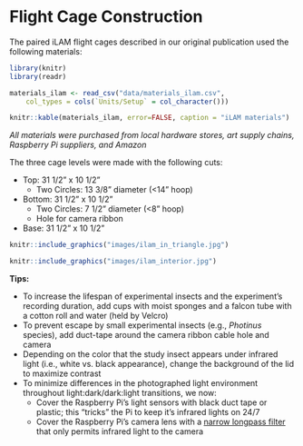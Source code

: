 # Flight Cage Construction

The paired iLAM flight cages described in our original publication used the following materials:

```r
library(knitr)
library(readr)

materials_ilam <- read_csv("data/materials_ilam.csv", 
    col_types = cols(`Units/Setup` = col_character()))

knitr::kable(materials_ilam, error=FALSE, caption = "iLAM materials")

```

*All materials were purchased from local hardware stores, art supply chains, Raspberry Pi suppliers, and Amazon*

The three cage levels were made with the following cuts:

-   Top: 31 1/2" x 10 1/2"
    -   Two Circles: 13 3/8" diameter (\<14" hoop)
-   Bottom: 31 1/2" x 10 1/2"
    -   Two Circles: 7 1/2" diameter (\<8" hoop)
    -   Hole for camera ribbon
-   Base: 31 1/2" x 10 1/2"

```r
knitr::include_graphics("images/ilam_in_triangle.jpg")
```

```r
knitr::include_graphics("images/ilam_interior.jpg")
```

**Tips:**

-   To increase the lifespan of experimental insects and the experiment's recording duration, add cups with moist sponges and a falcon tube with a cotton roll and water (held by Velcro)
-   To prevent escape by small experimental insects (e.g., *Photinus* species), add duct-tape around the camera ribbon cable hole and camera
-   Depending on the color that the study insect appears under infrared light (i.e., white vs. black appearance), change the background of the lid to maximize contrast
-   To minimize differences in the photographed light environment throughout light:dark/dark:light transitions, we now:
    -   Cover the Raspberry Pi's light sensors with black duct tape or plastic; this "tricks" the Pi to keep it's infrared lights on 24/7
    -   Cover the Raspberry Pi's camera lens with a [narrow longpass filter](https://www.edmundoptics.com/p/780nm-127mm-dia-colored-glass-replacement-longpass-filter/43186/) that only permits infrared light to the camera
